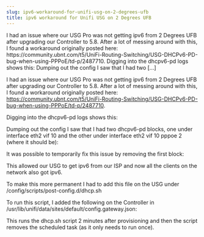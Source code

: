 ```yaml
---
slug: ipv6-workaround-for-unifi-usg-on-2-degrees-ufb
title: ipv6 workaround for Unifi USG on 2 Degrees UFB
---
```

<p>I had an issue where our USG Pro was not getting ipv6 from 2 Degrees UFB after upgrading our Controller to 5.8. After a lot of messing around with this, I found a workaround originally posted here: https://community.ubnt.com/t5/UniFi-Routing-Switching/USG-DHCPv6-PD-bug-when-using-PPPoE/td-p/2487710. Digging into the dhcpv6-pd logs shows this: Dumping out the config I saw that I had two [&hellip;]</p>


<!--truncate-->
I had an issue where our USG Pro was not getting ipv6 from 2 Degrees UFB after upgrading our Controller to 5.8. After a lot of messing around with this, I found a workaround originally posted here: <a href="https://community.ubnt.com/t5/UniFi-Routing-Switching/USG-DHCPv6-PD-bug-when-using-PPPoE/td-p/2487710" target="_blank" rel="noopener">https://community.ubnt.com/t5/UniFi-Routing-Switching/USG-DHCPv6-PD-bug-when-using-PPPoE/td-p/2487710</a>.  

Digging into the dhcpv6-pd logs shows this:  

<script src="https://gist.github.com/NoodlesNZ/f8ba0f83c0210e75a5587da9d4e2a606.js?file=gistfile1.txt"></script>  

Dumping out the config I saw that I had two dhcpv6-pd blocks, one under interface eth2 vif 10 and the other under interface eth2 vif 10 pppoe 2 (where it should be):  

<script src="https://gist.github.com/NoodlesNZ/f8ba0f83c0210e75a5587da9d4e2a606.js?file=gistfile2.txt"></script>  

It was possible to temporarily fix this issue by removing the first block:  

<script src="https://gist.github.com/NoodlesNZ/f8ba0f83c0210e75a5587da9d4e2a606.js?file=gistfile3.txt"></script>  

This allowed our USG to get ipv6 from our ISP and now all the clients on the network also got ipv6.  

To make this more permanent I had to add this file on the USG under /config/scripts/post-config.d/dhcp.sh  

<script src="https://gist.github.com/NoodlesNZ/f8ba0f83c0210e75a5587da9d4e2a606.js?file=dhcp.sh"></script>  

To run this script, I added the following on the Controller in /usr/lib/unifi/data/sites/default/config.gateway.json:  

<script src="https://gist.github.com/NoodlesNZ/f8ba0f83c0210e75a5587da9d4e2a606.js?file=config.gateway.json"></script>  

This runs the dhcp.sh script 2 minutes after provisioning and then the script removes the scheduled task (as it only needs to run once).   

